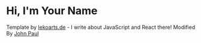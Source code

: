 # Hi, I'm Your Name

Template by [lekoarts.de](https://www.lekoarts.de?utm_source=cara&utm_medium=Starter) - I write about JavaScript and React there! Modified By [John Paul](https://john-porfolio.vercel.app)
